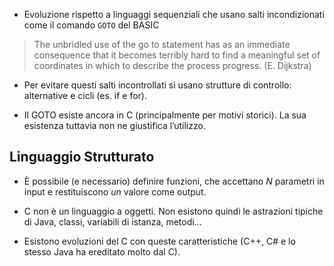 - Evoluzione rispetto a linguaggi sequenziali che usano salti incondizionati come il comando `GOTO` del BASIC

> The unbridled use of the go to statement has as an immediate
consequence that it becomes terribly hard to find a meaningful set of
coordinates in which to describe the process progress. (E. Dijkstra)

- Per evitare questi salti incontrollati si usano strutture di controllo: alternative e cicli (es. if e for).

- Il GOTO esiste ancora in C (principalmente per motivi storici). La sua esistenza tuttavia non ne giustifica l’utilizzo.

::: {.content-visible when-format="revealjs"}
## Linguaggio Strutturato
:::

- È possibile (e necessario) definire funzioni, che accettano $N$ parametri in input e restituiscono *un* valore come output.

- C non è un linguaggio a oggetti. Non esistono quindi le astrazioni tipiche di Java, classi, variabili di istanza, metodi...

- Esistono evoluzioni del C con queste caratteristiche (C++, C# e lo stesso Java ha ereditato molto dal C).
